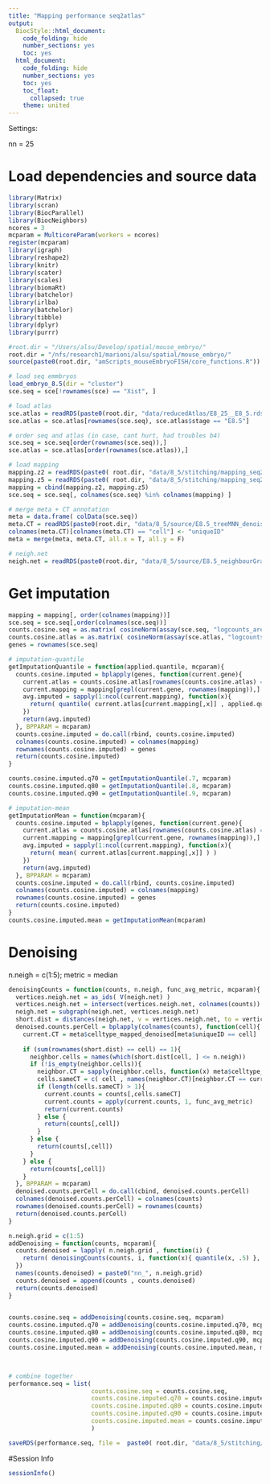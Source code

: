 ```yaml
---
title: "Mapping performance seq2atlas"
output:
  BiocStyle::html_document:
    code_folding: hide
    number_sections: yes
    toc: yes  
  html_document:
    code_folding: hide
    number_sections: yes
    toc: yes
    toc_float:
      collapsed: true
    theme: united
---
```


Settings:

nn = 25

# Load dependencies and source data

```r

library(Matrix)
library(scran)
library(BiocParallel)
library(BiocNeighbors)
ncores = 3
mcparam = MulticoreParam(workers = ncores)
register(mcparam)
library(igraph)
library(reshape2)
library(knitr)
library(scater)
library(scales)
library(biomaRt)
library(batchelor)
library(irlba)
library(batchelor)
library(tibble)
library(dplyr)
library(purrr)

#root.dir = "/Users/alsu/Develop/spatial/mouse_embryo/"
root.dir = "/nfs/research1/marioni/alsu/spatial/mouse_embryo/"
source(paste0(root.dir, "amScripts_mouseEmbryoFISH/core_functions.R"))

# load seq emmbryos
load_embryo_8.5(dir = "cluster")
sce.seq = sce[!rownames(sce) == "Xist", ]

# load atlas 
sce.atlas = readRDS(paste0(root.dir, "data/reducedAtlas/E8_25__E8_5.rds"))
sce.atlas = sce.atlas[rownames(sce.seq), sce.atlas$stage == "E8.5"]

# order seq and atlas (in case, cant hurt, had troubles b4)
sce.seq = sce.seq[order(rownames(sce.seq)),]
sce.atlas = sce.atlas[order(rownames(sce.atlas)),]

# load mapping
mapping.z2 = readRDS(paste0( root.dir, "data/8_5/stitching/mapping_seq2atlas_embryo1z2.rds"))
mapping.z5 = readRDS(paste0( root.dir, "data/8_5/stitching/mapping_seq2atlas_embryo1z5.rds"))
mapping = cbind(mapping.z2, mapping.z5)
sce.seq = sce.seq[, colnames(sce.seq) %in% colnames(mapping) ]

# merge meta + CT annotation
meta = data.frame( colData(sce.seq))
meta.CT = readRDS(paste0(root.dir, "data/8_5/source/E8.5_treeMNN_denoised.Rds"))
colnames(meta.CT)[colnames(meta.CT) == "cell"] <- "uniqueID"
meta = merge(meta, meta.CT, all.x = T, all.y = F)

# neigh.net
neigh.net = readRDS(paste0(root.dir, "data/8_5/source/E8.5_neighbourGraph_1.3.Rds"))

```


# Get imputation

```r


mapping = mapping[, order(colnames(mapping))]
sce.seq = sce.seq[,order(colnames(sce.seq))]
counts.cosine.seq = as.matrix( cosineNorm(assay(sce.seq, "logcounts_area")) )
counts.cosine.atlas = as.matrix( cosineNorm(assay(sce.atlas, "logcounts")) )
genes = rownames(sce.seq)

# imputation-quantile
getImputationQuantile = function(applied.quantile, mcparam){
  counts.cosine.imputed = bplapply(genes, function(current.gene){
    current.atlas = counts.cosine.atlas[rownames(counts.cosine.atlas) == current.gene,]
    current.mapping = mapping[grepl(current.gene, rownames(mapping)),]
    avg.imputed = sapply(1:ncol(current.mapping), function(x){
      return( quantile( current.atlas[current.mapping[,x]] , applied.quantile) )
    })
    return(avg.imputed)
  }, BPPARAM = mcparam)
  counts.cosine.imputed = do.call(rbind, counts.cosine.imputed)
  colnames(counts.cosine.imputed) = colnames(mapping)
  rownames(counts.cosine.imputed) = genes
  return(counts.cosine.imputed)
}

counts.cosine.imputed.q70 = getImputationQuantile(.7, mcparam)
counts.cosine.imputed.q80 = getImputationQuantile(.8, mcparam)
counts.cosine.imputed.q90 = getImputationQuantile(.9, mcparam)

# imputation-mean
getImputationMean = function(mcparam){
  counts.cosine.imputed = bplapply(genes, function(current.gene){
    current.atlas = counts.cosine.atlas[rownames(counts.cosine.atlas) == current.gene,]
    current.mapping = mapping[grepl(current.gene, rownames(mapping)),]
    avg.imputed = sapply(1:ncol(current.mapping), function(x){
      return( mean( current.atlas[current.mapping[,x]] ) )
    })
    return(avg.imputed)
  }, BPPARAM = mcparam)
  counts.cosine.imputed = do.call(rbind, counts.cosine.imputed)
  colnames(counts.cosine.imputed) = colnames(mapping)
  rownames(counts.cosine.imputed) = genes
  return(counts.cosine.imputed)
}
counts.cosine.imputed.mean = getImputationMean(mcparam)


```


# Denoising 

n.neigh = c(1:5); metric = median


```r


denoisingCounts = function(counts, n.neigh, func_avg_metric, mcparam){
  vertices.neigh.net = as_ids( V(neigh.net) )
  vertices.neigh.net = intersect(vertices.neigh.net, colnames(counts))
  neigh.net = subgraph(neigh.net, vertices.neigh.net)
  short.dist = distances(neigh.net, v = vertices.neigh.net, to = vertices.neigh.net)
  denoised.counts.perCell = bplapply(colnames(counts), function(cell){
    current.CT = meta$celltype_mapped_denoised[meta$uniqueID == cell]
    
    if (sum(rownames(short.dist) == cell) == 1){
      neighbor.cells = names(which(short.dist[cell, ] <= n.neigh))
      if (!is_empty(neighbor.cells)){
        neighbor.CT = sapply(neighbor.cells, function(x) meta$celltype_mapped_denoised[meta$uniqueID == x])
        cells.sameCT = c( cell , names(neighbor.CT)[neighbor.CT == current.CT])
        if (length(cells.sameCT) > 1){
          current.counts = counts[,cells.sameCT]
          current.counts = apply(current.counts, 1, func_avg_metric)
          return(current.counts)
        } else {
          return(counts[,cell])
        }
      } else {
        return(counts[,cell])
      }
    } else {
      return(counts[,cell])
    } 
  }, BPPARAM = mcparam)
  denoised.counts.perCell = do.call(cbind, denoised.counts.perCell)
  colnames(denoised.counts.perCell) = colnames(counts)
  rownames(denoised.counts.perCell) = rownames(counts)
  return(denoised.counts.perCell)
}

n.neigh.grid = c(1:5)
addDenoising = function(counts, mcparam){
  counts.denoised = lapply( n.neigh.grid , function(i) {
    return( denoisingCounts(counts, i, function(x){ quantile(x, .5) }, mcparam) )
  })
  names(counts.denoised) = paste0("nn_", n.neigh.grid)  
  counts.denoised = append(counts , counts.denoised)
  return(counts.denoised)
}
  

counts.cosine.seq = addDenoising(counts.cosine.seq, mcparam)
counts.cosine.imputed.q70 = addDenoising(counts.cosine.imputed.q70, mcparam)
counts.cosine.imputed.q80 = addDenoising(counts.cosine.imputed.q80, mcparam)
counts.cosine.imputed.q90 = addDenoising(counts.cosine.imputed.q90, mcparam)
counts.cosine.imputed.mean = addDenoising(counts.cosine.imputed.mean, mcparam)



# combine together
performance.seq = list(
                       counts.cosine.seq = counts.cosine.seq,
                       counts.cosine.imputed.q70 = counts.cosine.imputed.q70,
                       counts.cosine.imputed.q80 = counts.cosine.imputed.q80,
                       counts.cosine.imputed.q90 = counts.cosine.imputed.q90,
                       counts.cosine.imputed.mean = counts.cosine.imputed.mean
                       )

saveRDS(performance.seq, file =  paste0( root.dir, "data/8_5/stitching/performance_seq2atlas_embryo1.rds"))

```


#Session Info

```r

sessionInfo()

```
